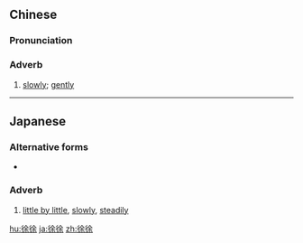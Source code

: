 ==Chinese==
{{zh-forms}}

===Pronunciation===
{{zh-pron
|m=xúxú
|c=ceoi4 ceoi4
|cat=adv
}}

===Adverb===
{{zh-adv}}

# {{lb|zh|Advanced Mandarin|literary}} [[slowly]]; [[gently]]

----

==Japanese==
{{ja-kanjitab|徐}}

===Alternative forms===
* {{l|ja|徐々}}

===Adverb===
{{ja-pos|adverb|じょじょ}}

# [[little by little]], [[slowly]], [[steadily]]

[[hu:徐徐]]
[[ja:徐徐]]
[[zh:徐徐]]